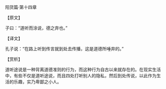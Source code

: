 

阳货篇·第十四章

【原文】

子曰：“道听而涂说，德之弃也。”

【译文】

孔子说：“在路上听到传言就到处去传播，这是道德所唾弃的。”

【赏析】

道听途说是一种背离道德准则的行为，而这种行为自古以来就存在的。在现实生活中，有些不仅是道听途说，而且四处打听别人的隐私，然后到处传说，以此作为生活的乐趣，实乃卑鄙之小人。

